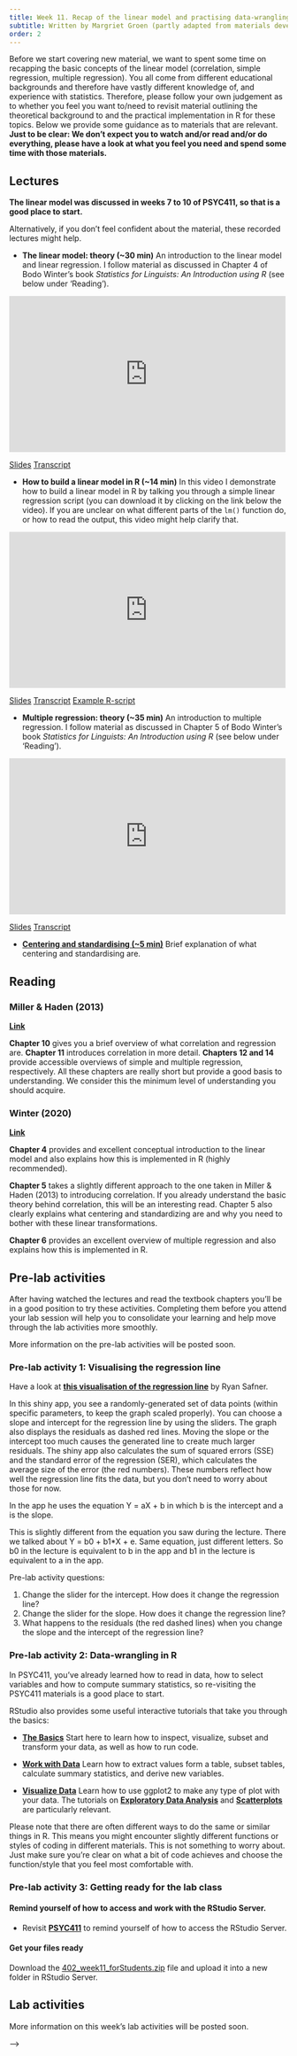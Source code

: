 ```yaml
---
title: Week 11. Recap of the linear model and practising data-wrangling in R
subtitle: Written by Margriet Groen (partly adapted from materials developed by the PsyTeachR team at the University of Glasgow)
order: 2
---
```


Before we start covering new material, we want to spent some time on recapping the basic concepts of the linear model (correlation, simple regression, multiple regression). You all come from different educational backgrounds and therefore have vastly different knowledge of, and experience with statistics. Therefore, please follow your own judgement as to whether you feel you want to/need to revisit material outlining the theoretical background to and the practical implementation in R for these topics. Below we provide some guidance as to materials that are relevant. **Just to be clear: We don’t expect you to watch and/or read and/or do everything, please have a look at what you feel you need and spend some time with those materials.**

## Lectures {#sec-wk11-lectures}
**The linear model was discussed in weeks 7 to 10 of PSYC411, so that is a good place to start.**

Alternatively, if you don't feel confident about the material, these recorded lectures might help.

* **The linear model: theory (~30 min)**
An introduction to the linear model and linear regression. I follow material as discussed in Chapter 4 of Bodo Winter's book *Statistics for Linguists: An Introduction using R* (see below under 'Reading').
```{=html}
<iframe allow="autoplay; fullscreen" height="282" width="500" src="https://estream.lancaster.ac.uk/Embed.aspx?id=60909&amp;code=dR~mnPDLhRNfdGVfPKyVJpYRjz9BAoDKy" frameborder="0" allowfullscreen></iframe>
```
[Slides](Week11-files/stats_linearModel_theory_slides.pdf)
[Transcript](Week11-files/stats_linearModel_theory_transcript.txt)

* **How to build a linear model in R (~14 min)**
In this video I demonstrate how to build a linear model in R by talking you through a simple linear regression script (you can download it by clicking on the link below the video). If you are unclear on what different parts of the `lm()` function do, or how to read the output, this video might help clarify that.
```{=html}
<iframe allow="autoplay; fullscreen" height="282" width="500" src="https://estream.lancaster.ac.uk/Embed.aspx?id=72461&amp;code=dH~asTfLNKCEXURHjJKJ8GFxHJmIidNKr&amp;cc=1" frameborder="0" allowfullscreen></iframe>
```
[Slides](data/week13/stats_linearModel_howto_dis.pdf)
[Transcript](data/week13/statslinerModelhowto20240124.txt)
[Example R-script](data/week13/122_wk13_simpleLinearRegressionHowTo.R)

* **Multiple regression: theory (~35 min)**
An introduction to multiple regression. I follow material as discussed in Chapter 5 of Bodo Winter's book *Statistics for Linguists: An Introduction using R* (see below under 'Reading').
```{=html}
<iframe allow="autoplay; fullscreen" height="282" width="500" src="https://estream.lancaster.ac.uk/Embed.aspx?id=60911&amp;code=dQ~LMA2a6GsIgNGJbjWPc6heaKTSdOb9c" frameborder="0" allowfullscreen></iframe>
```
[Slides]()
[Transcript]()

* [**Centering and standardising (~5 min)**](https://estream.lancaster.ac.uk/View.aspx?id=60912~5f~xjxBbNDjGF)
Brief explanation of what centering and standardising are.

## Reading {#sec-wk11-reading}

### Miller & Haden (2013)
[**Link**](https://drive.google.com/file/d/0B1fyuTuvj3YoaFdUR3FZaXNuNXc/view)

**Chapter 10** gives you a brief overview of what correlation and regression are. **Chapter 11** introduces correlation in more detail. **Chapters 12 and 14** provide accessible overviews of simple and multiple regression, respectively. All these chapters are really short but provide a good basis to understanding. We consider this the minimum level of understanding you should acquire.

### Winter (2020)
[**Link**](https://eu.alma.exlibrisgroup.com/leganto/public/44LAN_INST/citation/83408786230001221?auth=SAML)

**Chapter 4** provides and excellent conceptual introduction to the linear model and also explains how this is implemented in R (highly recommended).

**Chapter 5** takes a slightly different approach to the one taken in Miller & Haden (2013) to introducing correlation. If you already understand the basic theory behind correlation, this will be an interesting read. Chapter 5 also clearly explains what centering and standardizing are and why you need to bother with these linear transformations.

**Chapter 6** provides an excellent overview of multiple regression and also explains how this is implemented in R. 

## Pre-lab activities {#sec-wk11-pre-labactvities}
After having watched the lectures and read the textbook chapters you’ll be in a good position to try these activities. Completing them before you attend your lab session will help you to consolidate your learning and help move through the lab activities more smoothly.

::: {.callout-tip}
More information on the pre-lab activities will be posted soon.
:::

### Pre-lab activity 1: Visualising the regression line
Have a look at [**this visualisation of the regression line**](https://ryansafner.shinyapps.io/ols_estimation_by_min_sse/) by Ryan Safner.

In this shiny app, you see a randomly-generated set of data points (within specific parameters, to keep the graph scaled properly). You can choose a slope and intercept for the regression line by using the sliders. The graph also displays the residuals as dashed red lines. Moving the slope or the intercept too much causes the generated line to create much larger residuals. The shiny app also calculates the sum of squared errors (SSE) and the standard error of the regression (SER), which calculates the average size of the error (the red numbers). These numbers reflect how well the regression line fits the data, but you don’t need to worry about those for now.

In the app he uses the equation Y = aX + b in which b is the intercept and a is the slope.

This is slightly different from the equation you saw during the lecture. There we talked about Y = b0 + b1*X + e. Same equation, just different letters. So b0 in the lecture is equivalent to b in the app and b1 in the lecture is equivalent to a in the app.

Pre-lab activity questions:

1. Change the slider for the intercept. How does it change the regression line?
2. Change the slider for the slope. How does it change the regression line?
3. What happens to the residuals (the red dashed lines) when you change the slope and the intercept of the regression line?

### Pre-lab activity 2: Data-wrangling in R
In PSYC411, you've already learned how to read in data, how to select variables and how to compute summary statistics, so re-visiting the PSYC411 materials is a good place to start.

RStudio also provides some useful interactive tutorials that take you through the basics:

* [**The Basics**](https://rstudio.cloud/learn/primers/1) Start here to learn how to inspect, visualize, subset and transform your data, as well as how to run code.

* [**Work with Data**](https://rstudio.cloud/learn/primers/2) Learn how to extract values form a table, subset tables, calculate summary statistics, and derive new variables.

* [**Visualize Data**](https://rstudio.cloud/learn/primers/3) Learn how to use ggplot2 to make any type of plot with your data. The tutorials on [**Exploratory Data Analysis**](https://rstudio.cloud/learn/primers/3.1) and [**Scatterplots**](https://rstudio.cloud/learn/primers/3.5) are particularly relevant.

Please note that there are often different ways to do the same or similar things in R. This means you might encounter slightly different functions or styles of coding in different materials. This is not something to worry about. Just make sure you're clear on what a bit of code achieves and choose the function/style that you feel most comfortable with.

### Pre-lab activity 3: Getting ready for the lab class
#### Remind yourself of how to access and work with the RStudio Server.

* Revisit [**PSYC411**](https://modules.lancaster.ac.uk/course/view.php?id=40622#coursecontentcollapse1) to remind yourself of how to access the RStudio Server.

#### Get your files ready
Download the [402_week11_forStudents.zip](data/week11/402_week11_forStudents.zip) file and upload it into a new folder in RStudio Server. 

## Lab activities {#sec-wk11-labactivities}

::: {.callout-tip}
More information on this week's lab activities will be posted soon.
:::

<!-- In this lab, you’ll gain understanding of and practice with: -->

<!-- * when and why to apply simple and multiple regression to answer questions in psychological science -->
<!-- * conducting multiple regression in R -->
<!-- * interpreting the R output of simple and multiple linear regression -->
<!-- * reporting results for simple and multiple linear regression following APA guidelines -->

<!-- ### Lab activity 1: Interpreting and reporting results -->

<!-- Have a look at the R output below. -->

<!-- **R Output 1** -->

<!-- ![](images/w11_labAct1_output.png) -->

<!-- 1. What is the outcome or dependent variable? -->
<!-- 2. What is the predictor or independent variable? -->
<!-- 3. Is the overall model significant? -->
<!-- 4. How much variance does the model account for? -->

<!-- Thinking about assumptions, what do you conlcude from the plots and output below? -->

<!-- 5. Does the relationship appear linear? -->

<!-- 6. Do the residuals show normality and homoscedasticity? -->

<!-- **Scatterplot** -->

<!-- ![](images/w11_labAct1_scatterplot.png) -->

<!-- **QQ-plot** -->

<!-- ![](images/w11_labAct1_qqplot.png) -->

<!-- **R Output 2** -->

<!-- ![](images/w11_labAct1_output2.png) -->

<!-- ### Lab activity 2: Conducting simple and multiple regression -->

<!-- #### Background -->
<!-- Today, to help get a practical understanding of regression, you will be working with real data and using regression to explore the question of whether there is a relationship between voice acoustics and ratings of perceived trustworthiness. -->

<!-- ##### The Voice -->
<!-- The prominent theory of voice production is the source-filter theory (Fant, 1960) which suggests that vocalisation is a two-step process: air is pushed through the larynx (vocal chords) creating a vibration, i.e. the source, and this is then shaped and moulded into words and utterances as it passes through the neck, mouth and nose, and depending on the shape of those structures at any given time you produce different sounds, i.e. the filter. One common measure of the source is pitch (otherwise called Fundamental Frequency or F0 (F-zero)) (Titze, 1994), which is a measure of the vibration of the vocal chords, in Hertz (Hz); males have on average a lower pitch than females for example. Likewise, one measure of the filter is called formant dispersion (measured again in Hz), and is effectively a measure of the length of someone’s vocal tract (or neck). Height and neck length are suggested to be negatively correlated with formant dispersion, so tall people tend to have smaller formant dispersion. So all in, the sound of your voice is thought to give some indication of what you look like. -->

<!-- More recently, work has focussed on what the sound of your voice suggests about your personality. McAleer, Todorov and Belin (2014) suggested that vocal acoustics give a perception of your trustworthiness and dominance to others, regardless of whether or not it is accurate. One extension of this is that trust may be driven by malleable aspects of your voice (e.g. your pitch) but not so much by static aspects of your voice (e.g. your formant dispersion). Pitch is considered malleable because you can control the air being pushed through your vocal chords (though you have no conscious control of your vocal chords), whereas dispersion may be controlled by the structure of your throat which is much more rigid due to muscle, bone, and other things that keep your head attached. This idea of certain traits being driven by malleable features and others by static features was previously suggested by Oosterhof and Todorov (2008) and has been tested with some validation by Rezlescu, Penton, Walsh, Tsujimura, Scott and Banissy (2015). -->

<!-- So, the research question today is: Can vocal acoustics, namely pitch and formant dispersion, predict perceived trustworthiness from a person’s voice? We will only look at male voices today, but you have the data for female voices as well should you wish to practice (note that in the field, tendency is to analyse male and female voices separately as they are effectively sexually dimorphic). As such, we hypothesise that a linear combination of pitch and dispersion will predict perceived vocal trustworthiness in male voices. This is what we will analyse. -->

<!-- To complete this lab activity, you can use the R-script (402_wk11_labAct2.R) that you downloaded as part of the 'pre-lab activities' as a template. Work through the activity below, adding relevant bits of code to your script as you go along.   -->

<!-- #### Step 1: Background and set up -->

<!-- ::: {.callout-warning}  -->
<!-- ## Set your working directory -->
<!-- The folder you were asked to download under 'Pre-lab activity 3: Getting ready for the lab class' contains the data files we'll need. Make sure you have set your working directory to this folder by right-clicking on it and selecting 'Set as working directory'. -->
<!-- ::: -->

<!-- ::: {.callout-warning} -->
<!-- ## Empty the R environment -->

<!-- Before you do anything else, when starting a new analysis, it is a good idea to empty the R environment. This prevents objects and variables from previous analyses interfering with the current one. Use the code snippet below to clear the environment. -->
<!-- ::: -->


<!-- ```{r eval=FALSE} -->
<!-- rm(list=ls())                             -->
<!-- ``` -->

<!-- ::: {.callout-tip} -->

<!-- If you hover your mouse over the box that includes the code snippet, a 'copy to clipboard' icon will appear in the top right corner of the box. Click that to copy the code. Now you can easily paste it into your script. -->
<!-- ::: -->

<!-- Before we can get started we need to tell R which libraries to use. For this analysis we'll need `broom`, `car`, `pwr` and `tidyverse`. -->

<!-- > **TASK**: Load the relevant libraries. If you are unsure how to do that, you can look at the 'Hint' below for a clue by expanding it. After that, if you are still unsure, you can view the code by expanding the 'Code' section below.  -->

<!-- ::: {.callout-tip collapse="true"} -->

<!-- ## Hint -->
<!-- Use the `library()` function. -->
<!-- ::: -->

<!-- ::: {.callout-tip collapse="true"} -->
<!-- ## Code -->
<!-- The code to do this is below.  -->
<!-- ``` -->
<!-- library(broom) -->
<!-- library(car) -->
<!-- library(pwr) -->
<!-- library(tidyverse) -->
<!-- ``` -->
<!-- ::: -->

<!-- In this lab, we are setting out to test whether a linear combination of pitch and dispersion will predict perceived vocal trustworthiness in male voices. We'll be working with two data files: -->

<!-- * voice_acoustics.csv - shows the VoiceID, the sex of the voice, and the pitch and dispersion values -->
<!-- * voice_ratings.csv - shows the VoiceID and the ratings of each voice by 28 participants on a scale of 1 to 9 where 9 was extremely trustworthy and 1 was extremely untrustworthy. -->

<!-- > **TASK**: Read in both files, have a look at the layout of the data and familiarise yourself with it. The ratings data is rather messy and in a different layout to the acoustics but can you tell what is what? -->

<!-- ::: {.callout-tip collapse="true"} -->

<!-- ## Hint -->
<!-- Use the `read_csv()` function. -->
<!-- ::: -->

<!-- ::: {.callout-tip collapse="true"} -->
<!-- ## Code -->
<!-- The code to do this is below.  -->
<!-- ``` -->
<!-- acoustics <- read_csv("voice_acoustics.csv") -->
<!-- ratings <- read_csv("voice_ratings.csv") -->
<!-- ``` -->
<!-- ::: -->

<!-- > **QUESTION 1** -->
<!-- How are the acoustics data and the ratings data organised (wide or long)? Are both data files 'tidy'? If you need more info on what that means, have a look [**here**](https://r4ds.had.co.nz/tidy-data.html). -->

<!-- #### Step 2: Restructuring the ratings data -->

<!-- We are going to need to do some data-wrangling before we do any analysis! Specifically, we need the change the ratings data to the long format. -->

<!-- Here we'll use the `pivot_longer()` function (see [**here**](https://r4ds.hadley.nz/data-tidy.html) or type `?pivot_longer` in the Console for more info) to restructure the ratings data from wide to long and store the resulting table as 'ratings_tidy'. -->

<!-- > **TASK**: Use the code snippet below to restructure the data. Have a look at each line of code (and the comments in green) and check that you understand how it works. -->

<!-- ```{r eval=FALSE} -->
<!-- ratings_tidy <- pivot_longer( -->
<!--   data = ratings,    # the data you want to restructure -->
<!--   cols = P1:P28,     # columns you want to restructure -->
<!--   names_to = "participant", # variable name that captures whatever is across the columns -->
<!--   # (in this case P1 to P28 for the 28 different participants) -->
<!--   values_to = "rating") # variable name that captures whatever is in the cells -->
<!--   # (in this case numbers for ratings) -->
<!-- ``` -->

<!-- #### Step 3: Calculate mean trustworthiness rating for each voice  -->

<!-- Now that we have the ratings data into a tidy format, the next step is to calculate the mean rating for each voice. Remember that each voice is identified by the 'VoiceID' variable. -->

<!-- > **TASK**: Calculate the mean rating for each voice and store the resulting table in a variable named 'ratings_mean'. -->

<!-- ::: {.callout-tip collapse="true"} -->
<!-- ## Hint -->
<!-- Use `group_by()` and `summarise()`. Are you using the tidy data? Also, remember that if there are any missing values (NAs) then na.rm = TRUE would help. -->
<!-- ::: -->

<!-- ::: {.callout-tip collapse="true"} -->
<!-- ## Code -->
<!-- ``` -->
<!-- ratings_mean <- ratings_tidy %>%  -->
<!--   group_by(VoiceID) %>%  -->
<!--   summarise(mean_rating = mean(rating)) -->
<!-- ```   -->
<!-- ::: -->

<!-- #### Step 4: Join the data together -->

<!-- Ok, before we get ahead of ourselves, in order to perform the regression analysis we need to combine the data from 'ratings_mean' (the mean ratings) with 'acoustics' (the pitch and dispersion ratings). Also, as we said, we only want to analyse male voices today. -->

<!-- > **TASK**: Join the two tables and keep only the data for the male voices, call the resulting table 'joined'. -->

<!-- ::: {.callout-tip collapse="true"} -->
<!-- ## Hint -->
<!-- Use the `inner_join()` function (making use of the variable that is common across both tables) to join. See [**here**](https://r4ds.hadley.nz/joins.html) or type `?inner_join` in the Console for more info. Use the `filter()` function to only keep male voices. Remember that the Boolean operator for exactly equal is `==`. -->
<!-- ::: -->

<!-- ::: {.callout-tip collapse="true"} -->
<!-- ## Code -->
<!-- ``` -->
<!-- joined <- ratings_mean %>% -->
<!--   inner_join(acoustics, "VoiceID") %>%  -->
<!--   filter(sex == "M") -->
<!-- ``` -->
<!-- ::: -->

<!-- #### Step 5: Spreading the data -->
<!-- We are starting to get an understanding of our data and we want to start thinking about the regression. However, the regression would be easier to work with if Pitch and Dispersion were in separate columns. This can be achieved using the `pivot_wider()` function (see [**here**](https://tidyr.tidyverse.org/reference/pivot_wider.html) or type `?pivot_wider` in the Console for more info). This is basically the inverse of `pivot_longer()`. It increases the number of columns and decreases the number of rows. -->

<!-- > **TASK**: Use the code snippet below to spread the data. Have a look at each line of code (and the comments in green) and check that you understand how it works. -->

<!-- ```{r eval=FALSE} -->
<!-- joined_wide <- joined %>% -->
<!--   pivot_wider( -->
<!--     names_from = measures, # name of the categorical column to spread -->
<!--     values_from = value) # name of the data to spread -->
<!-- ``` -->

<!-- >**QUESTION 2** -->
<!-- Why do we not need to specify within the `pivot_wider()` function which data to use? -->

<!-- #### Step 6: Visualising the data -->
<!-- As always, it is a good idea to visualise your data. -->

<!-- >**TASK**: Now that we have all the variables in one place, make two scatterplots, one of mean trustworthiness rating with dispersion and one for mean trustworthiness rating and pitch. -->

<!-- ::: {.callout-tip collapse="true"} -->
<!-- ## Hint 1 -->
<!-- For this you'll need the `ggplot()` function together with `geom_point()` and `geom_smooth()`. Make sure to give your axes some sensible labels. -->
<!-- ::: -->

<!-- ::: {.callout-tip collapse="true"} -->
<!-- ## Hint 2 -->
<!-- Below is a template for the code. Make sure to specify the data frame and the relevant variables. -->

<!-- ``` -->
<!-- ggplot(DATA, aes(x = variable X, y = variable Y)) + -->
<!--   geom_point() + -->
<!--   geom_smooth(method = "lm") + -->
<!--   theme_bw() + -->
<!--   labs (y = "Label for variable Y") -->
<!-- ``` -->
<!-- ::: -->

<!-- ::: {.callout-tip collapse="true"} -->
<!-- ## Code -->
<!-- ``` -->
<!-- ggplot(joined_wide, aes(x = Dispersion, y = mean_rating)) + -->
<!--   geom_point() + -->
<!--   geom_smooth(method = "lm") + -->
<!--   theme_bw() + -->
<!--   labs (y = "Mean Trustworthiness Rating") -->

<!-- ggplot(joined_wide, aes(x = Pitch, y = mean_rating)) + -->
<!--   geom_point() + -->
<!--   geom_smooth(method = "lm") + -->
<!--   theme_bw() + -->
<!--   labs (y = "Mean Trustworthiness Rating") -->
<!-- ``` -->
<!-- ::: -->


<!-- > **QUESTION 3** -->
<!-- According to the scatterplots, how would you describe the relationships between trustworthiness -->
<!-- and dispersion and trustworthiness and pitch in terms of direction and strength? Which one of the two  -->
<!-- seems stronger? -->

<!-- #### Step 7: Conducting and interpreting simple regression -->
<!-- With all the variables in place and having gained a better understanding of our data by inspecting the scatterplots, we're ready now to start building two simple linear regression models: -->

<!-- 1. Predicting trustworthiness mean ratings from Pitch -->

<!-- 2. Predicting trustworthiness mean ratings from Dispersion -->

<!-- > **TASK**: Use the `lm()` function to run the following two regression models and use the `summary()` function to look at the output of each model. Store the first model in a table called 'mod_pitch' and store the second model in 'mod_disp'. -->

<!-- ::: {.callout-tip collapse="true"} -->
<!-- ## Hint -->
<!-- Below is a template for the code. Make sure to specify the data frame and the relevant variables. -->

<!-- ``` -->
<!-- lm(dv ~ iv, data = my_data) -->
<!-- ``` -->
<!-- ::: -->

<!-- ::: {.callout-tip collapse="true"} -->
<!-- ## Code -->
<!-- ``` -->
<!-- mod_disp <- lm(mean_rating ~ Dispersion, joined_wide) -->
<!-- mod_disp_sum <- summary(mod_disp) -->

<!-- mod_pitch <- lm(mean_rating ~ Pitch, joined_wide) -->
<!-- mod_pitch_sum <- summary(mod_pitch) -->
<!-- ``` -->
<!-- ::: -->

<!-- > **QUESTION 4** -->
<!-- What do you conclude from the output of these models? Which model is significant? Which predictors -->
<!-- are significant? How much variance does each model describe? -->

<!-- #### Step 8: Conducting and interpreting multiple regression -->
<!-- Now let's look at both predictors in the same model. Before we do this, it is sensible to center and standardise the predictors. -->

<!-- Look at the code below. Can you follow how the predictors are first centered (_c) and then standardised (_z)? -->

<!-- Here I do this by hand because I think it makes it clearer, even though there are functions that do this in one step (`scale()`).  -->

<!-- ```{r eval=FALSE} -->
<!-- joined_wide <- mutate(joined_wide, -->
<!--                       Dispersion_c = Dispersion - mean(Dispersion), -->
<!--                       Dispersion_z = Dispersion_c / sd(Dispersion_c), -->
<!--                       Pitch_c = Pitch - mean(Pitch), -->
<!--                       Pitch_z = Pitch_c / sd(Pitch_c)) -->
<!-- ``` -->

<!-- > **TASK**: Now use the centered and standardised data for the multiple regression. Use the `lm()` function to run a model for predicting trustworthiness mean ratings from Pitch and Dispersion, and store the model in 'mod_pitchdisp_z'. Use the 'summary()' function to look at the output. -->

<!-- ::: {.callout-tip collapse="true"} -->
<!-- ## Hint -->
<!-- Below is a template for the code. Make sure to specify the data frame and the relevant variables. -->

<!-- ``` -->
<!-- lm(dv ~ iv1 + iv2, data = my_data) -->
<!-- ``` -->
<!-- ::: -->

<!-- ::: {.callout-tip collapse="true"} -->
<!-- ## Code -->
<!-- ``` -->
<!-- mod_pitchdisp_z <- lm(mean_rating ~ Pitch_z + Dispersion_z, joined_wide) -->
<!-- mod_pitchdisp_z_sum <- summary(mod_pitchdisp_z) -->
<!-- ``` -->
<!-- ::: -->

<!-- > **QUESTION 5** -->
<!-- What do you conclude from the output of this model? Is the overall model significant? Which predictors -->
<!-- are significant? How much variance does the model describe? Which model would you say is best for predicting ratings of trustworthiness, the Pitch only, the Dispersion only or the Pitch+Dispersion model? -->

<!-- #### Step 9: Checking assumptions -->

<!-- Now that we've established which model best fits the data, let's check whether it meets the assumptions of linearity, normality and homoscedasticity. -->

<!-- > **TASK**: Check the assumptions of linearity, normality and homoscedasticity. -->

<!-- ::: {.callout-tip collapse="true"} -->
<!-- ## Hint -->
<!-- You can use the `crPlots()` and the  `qqPlot()` functions  to check linearity. The `shapiro.test()` can be used to check normality of the residuals and the `residualPlot()` and `nvcTest()` functions to check homoscedasticity of the residuals. These plots are from base R rather than using the `ggplot()` function. See [**here**] (https://r4ds.hadley.nz/base-r#plots) for a brief explanation of base R plots and why you might want to use them. -->
<!-- ::: -->

<!-- ::: {.callout-tip collapse="true"} -->
<!-- ## Code -->
<!-- ``` -->
<!-- crPlots(mod_pitch) -->

<!-- qqPlot(mod_pitch$residuals)  -->
<!-- shapiro.test(mod_pitch$residuals) -->

<!-- residualPlot(mod_pitch) -->
<!-- ncvTest(mod_pitch) -->
<!-- ``` -->
<!-- ::: -->

<!-- > **QUESTION 6** -->
<!-- What do you conclude from the graphs and output? Should we also check for collinearity? -->

<!-- #### Step 10: Writing up the results -->

<!-- > **TASK**: Write up the results following APA guidelines.  -->

<!-- ::: {.callout-tip collapse="true"} -->
<!-- ## Hint -->
<!-- The [**Purdue writing lab website**](https://owl.purdue.edu/owl/research_and_citation/apa_style/apa_formatting_and_style_guide/apa_numbers_statistics.html) is helpful for guidance on punctuating statistics. The [**APA Style 7th Edition Numbers and Statistics Guide**](https://apastyle.apa.org/instructional-aids/numbers-statistics-guide.pdf) is also useful. -->
<!-- ::: -->

<!-- ## Answers {#sec-wk11-answers} -->

<!-- When you have completed all of the lab content, you may want to check your answers with our completed version of the script for this week. **Remember**, looking at this script (studying/revising it) does not replace the process of working through the lab activities, trying them out for yourself, getting stuck, asking questions, finding solutions, adding your own comments, etc. **Actively engaging** with the material is the way to learn these analysis skills, not by looking at someone else's completed code... -->

<!-- <!-- The answers to the questions and the script containing the code will be available after lab session has taken place. --> -->

<!-- ### Lab activity 1: Interpreting and reporting results -->
<!-- 1. What is the outcome or dependent variable? **Word reading** -->
<!-- 2. What is the predictor or independent variable? **Non-word reading** -->
<!-- 3. Is the overall model significant? **Yes, *F*(1,50) = 69.03, *p* < .001** -->
<!-- 4. How much variance does the model account for? **58%** -->
<!-- 5. Does the relationship appear linear? **Yes. The dots and the pink line assemble quite closely on the dashed line.** -->
<!-- 6. Do the residuals show normality and homoscedasticity? **The qq-plot suggests that the residuals are normally distributed as the dots fall close to the solid blue line and within the range of the dashed blue lines. The Shapiro-Wilk test of normality confirms this (it is not significant). Similarly, the output of the non-constant variance score tests is not significant suggesting that the residuals are homoscedastic.** -->

<!-- ### Lab activity 2: Conducting simple and multiple regression -->
<!-- You can download the R-script that includes the relevant code and answers to the questions here: [402_wk11_labAct2_withAnswers.R](data/week11/402_wk11_labAct2_withAnswers.R). -->